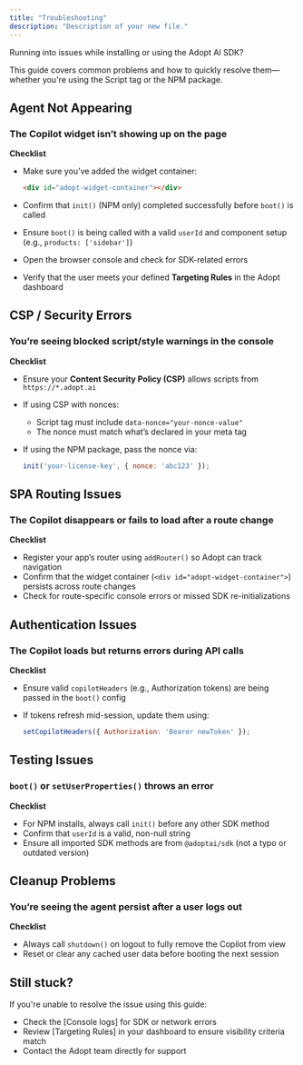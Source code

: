 ```yaml
---
title: "Troubleshooting"
description: "Description of your new file."
---
```


Running into issues while installing or using the Adopt AI SDK?

This guide covers common problems and how to quickly resolve them—whether you're using the Script tag or the NPM package.

## Agent Not Appearing

### The Copilot widget isn’t showing up on the page

**Checklist**

- Make sure you’ve added the widget container:

  ```html
  <div id="adopt-widget-container"></div>
  ```
- Confirm that `init()` (NPM only) completed successfully before `boot()` is called
- Ensure `boot()` is being called with a valid `userId` and component setup (e.g., `products: ['sidebar']`)
- Open the browser console and check for SDK-related errors
- Verify that the user meets your defined **Targeting Rules** in the Adopt dashboard

## CSP / Security Errors

### You’re seeing blocked script/style warnings in the console

**Checklist**

- Ensure your **Content Security Policy (CSP)** allows scripts from `https://*.adopt.ai`
- If using CSP with nonces:
  - Script tag must include `data-nonce="your-nonce-value"`
  - The nonce must match what’s declared in your meta tag
- If using the NPM package, pass the nonce via:

  ```javascript
  init('your-license-key', { nonce: 'abc123' });
  ```

## SPA Routing Issues

### The Copilot disappears or fails to load after a route change

**Checklist**

- Register your app’s router using `addRouter()` so Adopt can track navigation
- Confirm that the widget container (`<div id="adopt-widget-container">`) persists across route changes
- Check for route-specific console errors or missed SDK re-initializations

## Authentication Issues

### The Copilot loads but returns errors during API calls

**Checklist**

- Ensure valid `copilotHeaders` (e.g., Authorization tokens) are being passed in the `boot()` config
- If tokens refresh mid-session, update them using:

  ```javascript
  setCopilotHeaders({ Authorization: 'Bearer newToken' });
  ```

## Testing Issues

### `boot()` or `setUserProperties()` throws an error

**Checklist**

- For NPM installs, always call `init()` before any other SDK method
- Confirm that `userId` is a valid, non-null string
- Ensure all imported SDK methods are from `@adoptai/sdk` (not a typo or outdated version)

## Cleanup Problems

### You’re seeing the agent persist after a user logs out

**Checklist**

- Always call `shutdown()` on logout to fully remove the Copilot from view
- Reset or clear any cached user data before booting the next session

## Still stuck?

If you're unable to resolve the issue using this guide:

- Check the [Console logs] for SDK or network errors
- Review [Targeting Rules] in your dashboard to ensure visibility criteria match
- Contact the Adopt team directly for support